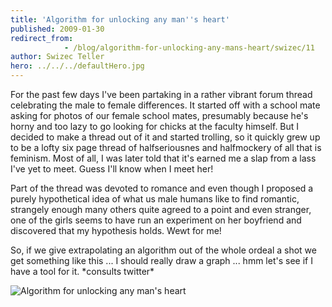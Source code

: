 ```yaml
---
title: 'Algorithm for unlocking any man''s heart'
published: 2009-01-30
redirect_from: 
            - /blog/algorithm-for-unlocking-any-mans-heart/swizec/11
author: Swizec Teller
hero: ../../../defaultHero.jpg
---
```

For the past few days I've been partaking in a rather vibrant forum thread celebrating the male to female differences. It started off with a school mate asking for photos of our female school mates, presumably because he's horny and too lazy to go looking for chicks at the faculty himself. But I decided to make a thread out of it and started trolling, so it quickly grew up to be a lofty six page thread of halfseriousnes and halfmockery of all that is feminism. Most of all, I was later told that it's earned me a slap from a lass I've yet to meet. Guess I'll know when I meet her!

Part of the thread was devoted to romance and even though I proposed a purely hypothetical idea of what us male humans like to find romantic, strangely enough many others quite agreed to a point and even stranger, one of the girls seems to have run an experiment on her boyfriend and discovered that my hypothesis holds. Wewt for me!

So, if we give extrapolating an algorithm out of the whole ordeal a shot we get something like this ... I should really draw a graph ... hmm let's see if I have a tool for it. \*consults twitter\*



![Algorithm for unlocking any man's heart](http://swizec.com/images/collection/54.jpg "Algorithm for unlocking any man's heart")
